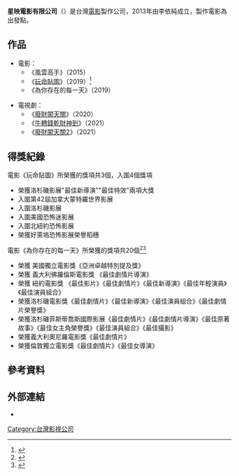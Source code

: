 {{Infobox Company 
| company_name       = 星映電影有限公司 
| company_name_en    = Star Shine Film Co., Ltd.
| company_logo       = 
| company_type       = 有限公司
| local_code_name            = TW
| local_code            = 
54155016
| company_slogan     = 
| market_information = 
| foundation         = 2013年
| founder            = 李依純
| location           = {{TW}}新北市板橋區民族路230號2樓
| key_people         = 
| industry           = 演藝活動製作業
| products           = 
| services           = 電影片製作
| capital            = 新台幣7,500,000元
| revenue            = 
| operating_income   =
| profit             = 
| market_value       =
| num_employees      = 
| P/E ratio          =
| earnings per share = 
| Net asset value    =
| accounting_period  = 
| parent             = 
| divisions          = 
| major_shareholder  = 
| subsid             = 
| footnotes          = 
| homepage           = {{facebook|starshinefilm|星映電影}}
}}

'''星映電影有限公司'''（{{lang-en|Star Shine Film Co., Ltd.}}）是台灣[[電影|電影]]製作公司，2013年由李依純成立，製作電影為出發點。

==作品==
*電影：
**《風雲高手》（2015）
**《[[玩命貼圖|玩命貼圖]]》（2019）<ref>{{Cite news|url=https://www.mirrormedia.mg/story/20190111ent001/|title=任容萱登電影海報慘被毀容　任爸竟認不出是女兒的臉|author=|date=|work=|publisher=|accessdate=|language=|format=|archive-date=2019-02-09|archive-url=https://web.archive.org/web/20190209185010/https://www.mirrormedia.mg/story/20190111ent001/|dead-url=no}}</ref>
**《為你存在的每一天》（2019）

*電視劇：
**《[[廢財闖天關|廢財闖天關]]》（2020）
**《[[廢財闖天關|牛轉錢乾財神到]]》（2021）
**《[[廢財闖天關|廢財闖天關2]]》（2021）

==得獎紀錄==
電影《玩命貼圖》所榮獲的獎項共3個，入圍4個獎項
*榮獲洛杉磯影展"最佳新導演""最佳特效"兩項大獎                         
*入圍第42屆加拿大蒙特羅世界影展                                                  
*入圍洛杉磯影展                                                 
*入圍美國恐怖迷影展                                                                       
*入圍北紐約恐怖影展        
*榮獲好萊塢恐怖影展榮譽稻穗

電影《為你存在的每一天》所榮獲的獎項共20個<ref>{{Cite news|url=https://n.yam.com/Article/20191225998253|title=誰最關懷弱勢? 妙天禪師的愛永不止息|author=|date=|work=|publisher=|accessdate=|language=|format=|archive-date=2020-09-27|archive-url=https://web.archive.org/web/20200927204236/https://n.yam.com/Article/20191225998253|dead-url=no}}</ref><ref>{{Cite news|url=https://tw.news.yahoo.com/%E5%A7%9A%E6%84%9B%E5%AF%97%E9%99%B3%E5%93%81%E5%AB%99%E7%82%BA%E4%BD%A0%E5%AD%98%E5%9C%A8%E7%9A%84%E6%AF%8F%E4%B8%80%E5%A4%A9-%E7%8D%B2%E5%BD%B1%E5%B1%95%E6%9C%80%E4%BD%B3%E6%BC%94%E5%93%A1%E7%B5%84%E5%90%88%E8%82%AF%E5%AE%9A-030141824.html|title=姚愛寗、陳品嫙《為你存在的每一天》 獲影展「最佳演員組合」肯定！|author=|date=|work=|publisher=|accessdate=|language=|format=}}</ref>
*榮獲 美國獨立電影獎《亞洲卓越特別提及獎》
*榮獲 義大利佛羅倫斯電影獎 《最佳劇情片導演》
*榮獲 紐約電影獎 《最佳影片》《最佳劇情片》《最佳新導演》《最佳年輕演員》《最佳演員組合》
*榮獲洛杉磯電影獎《最佳劇情片》《最佳新導演》《最佳演員組合》《最佳劇情片榮譽獎》
*榮獲洛杉磯菲斯蒂喬斯國際影展《最佳劇情片》《最佳劇情片導演》《最佳原著故事》《最佳女主角榮譽獎》《最佳演員組合》《最佳攝影》
*榮獲義大利奧尼羅電影獎《最佳劇情片》
*榮獲倫敦獨立電影獎《最佳劇情片》《最佳女導演》

== 參考資料 ==
<references />

== 外部連結 ==
*{{facebook|starshinefilm|星映電影}}

[[Category:台灣影視公司|Category:台灣影視公司]]